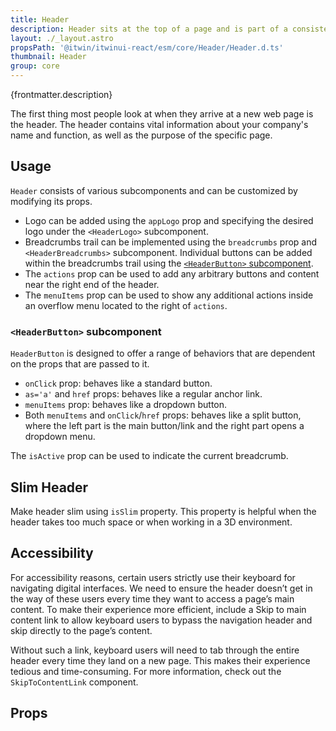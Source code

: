 ```yaml
---
title: Header
description: Header sits at the top of a page and is part of a consistent user experience and navigation.
layout: ./_layout.astro
propsPath: '@itwin/itwinui-react/esm/core/Header/Header.d.ts'
thumbnail: Header
group: core
---
```



<p>{frontmatter.description}</p>

<LiveExample src='Header.main.tsx'>
  <AllExamples.HeaderMainExample client:load />
</LiveExample>

The first thing most people look at when they arrive at a new web page is the header. The header contains vital information about your company's name and function, as well as the purpose of the specific page.

## Usage

`Header` consists of various subcomponents and can be customized by modifying its props.

- Logo can be added using the `appLogo` prop and specifying the desired logo under the `<HeaderLogo>` subcomponent.
- Breadcrumbs trail can be implemented using the `breadcrumbs` prop and `<HeaderBreadcrumbs>` subcomponent. Individual buttons can be added within the breadcrumbs trail using the [`<HeaderButton>` subcomponent](#headerbutton-subcomponent).
- The `actions` prop can be used to add any arbitrary buttons and content near the right end of the header.
- The `menuItems` prop can be used to show any additional actions inside an overflow menu located to the right of `actions`.

<LiveExample src='Header.full.tsx'>
  <AllExamples.HeaderFullExample client:load />
</LiveExample>

### `<HeaderButton>` subcomponent

`HeaderButton` is designed to offer a range of behaviors that are dependent on the props that are passed to it.

- `onClick` prop: behaves like a standard button.
- `as='a'` and `href` props: behaves like a regular anchor link.
- `menuItems` prop: behaves like a dropdown button.
- Both `menuItems` and `onClick`/`href` props: behaves like a split button, where the left part is the main button/link and the right part opens a dropdown menu.

The `isActive` prop can be used to indicate the current breadcrumb.

## Slim Header

Make header slim using `isSlim` property. This property is helpful when the header takes too much space or when working in a 3D environment.

<LiveExample src='Header.slim.tsx'>
  <AllExamples.HeaderSlimExample client:load />
</LiveExample>

## Accessibility

For accessibility reasons, certain users strictly use their keyboard for navigating digital interfaces. We need to ensure the header doesn’t get in the way of these users every time they want to access a page’s main content. To make their experience more efficient, include a Skip to main content link to allow keyboard users to bypass the navigation header and skip directly to the page’s content.

Without such a link, keyboard users will need to tab through the entire header every time they land on a new page. This makes their experience tedious and time-consuming. For more information, check out the `SkipToContentLink` component.

## Props

<PropsTable path={frontmatter.propsPath} />
